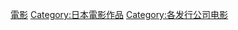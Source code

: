{{DEFAULTSORT:Shochiku}}
[[Category:松竹|電影]]
[[Category:日本電影作品|Category:日本電影作品]]
[[Category:各发行公司电影|Category:各发行公司电影]]